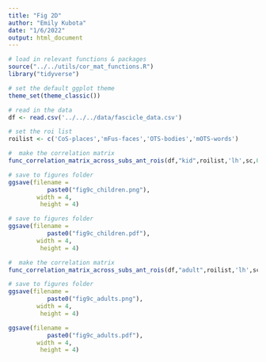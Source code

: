 ```yaml
---
title: "Fig 2D"
author: "Emily Kubota"
date: "1/6/2022"
output: html_document
---
```


```r
# load in relevant functions & packages 
source("../../utils/cor_mat_functions.R")
library("tidyverse")

# set the default ggplot theme 
theme_set(theme_classic())
```

```r
# read in the data 
df <- read.csv('../../../data/fascicle_data.csv')

```

```r
# set the roi list 
roilist <- c('CoS-places','mFus-faces','OTS-bodies','mOTS-words')

#  make the correlation matrix 
func_correlation_matrix_across_subs_ant_rois(df,"kid",roilist,'lh',sc,0) 

# save to figures folder
ggsave(filename = 
           paste0("fig9c_children.png"),
        width = 4,
         height = 4)

# save to figures folder
ggsave(filename = 
           paste0("fig9c_children.pdf"),
        width = 4,
         height = 4)

#  make the correlation matrix 
func_correlation_matrix_across_subs_ant_rois(df,"adult",roilist,'lh',sc,0) 

# save to figures folder
ggsave(filename = 
           paste0("fig9c_adults.png"),
        width = 4,
         height = 4)

ggsave(filename = 
           paste0("fig9c_adults.pdf"),
        width = 4,
         height = 4)


```
